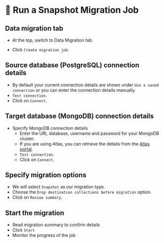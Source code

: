
# 👐 Run a Snapshot Migration Job

## Data migration tab

- At the top, switch to Data Migration tab.

<Screenshot url="http://127.0.0.1:8278" src="img/210-image-001.png" alt="Screenshot of the migration screen" />

- Click `Create migration job`.

## Source database (PostgreSQL) connection details

- By default your current connection details are shown under `Use a saved connection` or you can enter the connection details manually.
- `Test connection`.
- Click on `Connect`.

<Screenshot url="http://127.0.0.1:8278" src="img/210-image-002.png" alt="Screenshot of the connect modal" />

## Target database (MongoDB) connection details

- Specify MongoDB connection details
  - Enter the URI, database, username and password for your MongoDB cluster.
  - If you are using Atlas, you can retrieve the details from the [Atlas portal](https://cloud.mongodb.com).
  - `Test connection`.
  - Click on `Connect`.


<Screenshot url="http://127.0.0.1:8278" src="img/210-image-003.png" alt="Screenshot of the connect modal" />

## Specify migration options 

- We will select `Snapshot` as our migration type.
- Choose the `Drop destination collections before migration` option.
- Click on `Review summary`.

<Screenshot url="http://127.0.0.1:8278" src="img/210-image-004.png" alt="Screenshot of the connect modal" />


## Start the migration

- Read migration summary to confirm details
- Click `Start`
- Monitor the progress of the job

<Screenshot url="http://127.0.0.1:8278" src="img/210-image-005.png" alt="Screenshot of the connect modal" />